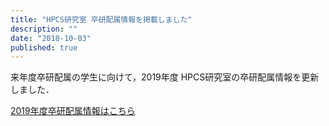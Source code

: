 ```yaml
---
title: "HPCS研究室 卒研配属情報を掲載しました"
description: ""
date: "2018-10-03"
published: true
---
```


来年度卒研配属の学生に向けて，2019年度 HPCS研究室の卒研配属情報を更新しました．

[2019年度卒研配属情報はこちら](https://www.hpcs.cs.tsukuba.ac.jp/bachelor/)
